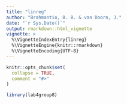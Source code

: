 ```yaml
---
title: "linreg"
author: "Brahmantio, B. B. & van Doorn, J."
date: "`r Sys.Date()`"
output: rmarkdown::html_vignette
vignette: >
  %\VignetteIndexEntry{linreg}
  %\VignetteEngine{knitr::rmarkdown}
  %\VignetteEncoding{UTF-8}
---
```


```r
knitr::opts_chunk$set(
  collapse = TRUE,
  comment = "#>"
)
```

```r
library(lab4group8)
```
